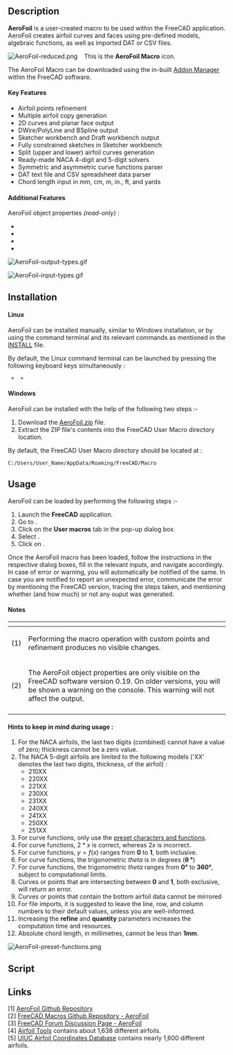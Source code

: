 <languages/>
<translate>

<!--T:1-->
{{Macro
|Name=Macro AeroFoil
|Icon=AeroFoil.png
|Description=AeroFoil creates airfoil curves and faces using pre-defined models, algebraic functions, and DAT or CSV Files.
|Author=Melwyncarlo
|Date=2021-03-10
|Version=2.0.1
|FCVersion={{VersionPlus|0.17}}
|Download=[https://wiki.freecad.org/images/5/59/AeroFoil-reduced.png ToolBar Icon]
|Links=[https://github.com/melwyncarlo/AeroFoil Personal Github - AeroFoil]<br>[https://github.com/melwyncarlo/AeroFoil/blob/main/AeroFoil.zip?raw=true AeroFoil.zip]<br>[https://github.com/FreeCAD/FreeCAD-macros/tree/master/ObjectCreation FC Github - AeroFoil]<br>[https://forum.freecad.org/viewtopic.php?f=22&t=56162 FC Forum - AeroFoil]
}}

==Description== <!--T:2-->

<!--T:3-->
'''AeroFoil''' is a user-created macro to be used within the FreeCAD application. AeroFoil creates airfoil curves and faces using pre-defined models, algebraic functions, as well as imported DAT or CSV files.

<!--T:4-->
[[Image:AeroFoil-reduced.png]] &nbsp;&nbsp; This is the '''AeroFoil Macro''' icon.

<!--T:5-->
The AeroFoil Macro can be downloaded using the in-built [[Std_AddonMgr|Addon Manager]] within the FreeCAD software.

====Key Features==== <!--T:6-->

<!--T:7-->
* Airfoil points refinement
* Multiple airfoil copy generation
* 2D curves and planar face output
* DWire/PolyLine and BSpline output
* Sketcher workbench and Draft workbench output
* Fully constrained sketches in Sketcher workbench
* Split (upper and lower) airfoil curves generation
* Ready-made NACA 4-digit and 5-digit solvers
* Symmetric and asymmetric curve functions parser
* DAT text file and CSV spreadsheet data parser
* Chord length input in mm, cm, m, in., ft, and yards

====Additional Features {{VersionPlus|0.19}}==== <!--T:8-->

<!--T:9-->
AeroFoil object properties ''(read-only)'' :
<br>{{Properties Title|Base}}
*{{PropertyData|Airfoil Type|String}}
*{{PropertyData|Airfoil Chord Length|Length}}
*{{PropertyData|Design Curve Type|String}}
*{{PropertyData|Number Of Points|Integer}}

<!--T:34-->
[[File:AeroFoil-output-types.gif]]
{{Caption|AeroFoil Macro Output Types}}

<!--T:35-->
[[File:AeroFoil-input-types.gif]]
{{Caption|AeroFoil Macro Input Types}}

==Installation== <!--T:12-->

====Linux==== <!--T:13-->

<!--T:14-->
AeroFoil can be installed manually, similar to Windows installation, or by using the command terminal and its relevant commands as mentioned in the [https://raw.githubusercontent.com/melwyncarlo/AeroFoil/main/INSTALL.sh INSTALL] file.

<!--T:15-->
By default, the Linux command terminal can be launched by pressing the following keyboard keys simultaneously :

<!--T:16-->
<code>{{KEY|Control}} + {{KEY|Alt}} + {{KEY|T}}</code>

====Windows==== <!--T:17-->

<!--T:18-->
AeroFoil can be installed with the help of the following two steps :-

<!--T:19-->
# Download the [https://github.com/melwyncarlo/AeroFoil/blob/main/AeroFoil.zip?raw=true AeroFoil.zip] file. <br>
# Extract the ZIP file's contents into the FreeCAD User Macro directory location.

<!--T:20-->
By default, the FreeCAD User Macro directory should be located at :

</translate>
<code>C:/Users/User_Name/AppData/Roaming/FreeCAD/Macro</code>
<translate>

==Usage== <!--T:21-->

<!--T:22-->
AeroFoil can be loaded by performing the following steps :-

<!--T:23-->
# Launch the '''FreeCAD''' application.
# Go to {{MenuCommand|Macro → Macros ...}}.
# Click on the '''User macros''' tab in the pop-up dialog box.
# Select {{FileName|AeroFoil.FCMacro}}.
# Click on {{Button|Execute}}.

<!--T:24-->
Once the AeroFoil macro has been loaded, follow the instructions in the respective dialog boxes, fill in the relevant inputs, and navigate accordingly. In case of error or warning, you will automatically be notified of the same. In case you are notified to report an unexpected error, communicate the error by mentioning the FreeCAD version, tracing the steps taken, and mentioning whether (and how much) or not any ouput was generated.

====Notes==== <!--T:25-->

<!--T:26-->
{| style="text-align: left;"
|- style="vertical-align: top;"
! scope="col" style="width:30px;padding:5px 0px" |
! scope="col" |
|- style="vertical-align: top;"
|(1)
|Performing the macro operation with custom points and refinement produces no visible changes.
|- style="vertical-align: top;"
|(2)
|The AeroFoil object properties are only visible on the FreeCAD software version 0.19. On older versions, you will be shown a warning on the console. This warning will not affect the output.
|- style="vertical-align: top;"
|}

====Hints to keep in mind during usage :==== <!--T:27-->

<!--T:28-->
# For the NACA airfoils, the last two digits (combined) cannot have a value of zero; thickness cannot be a zero value.
# The NACA 5-digit airfoils are limited to the following models ('XX' denotes the last two digits, thickness, of the airfoil) :
#* 210XX
#* 220XX
#* 221XX
#* 230XX
#* 231XX
#* 240XX
#* 241XX
#* 250XX
#* 251XX
# For curve functions, only use the <u>preset characters and functions</u>.
# For curve functions, <math>2 * x</math> is correct, whereas <math>2x</math> is incorrect.
# For curve functions, <math>y = f(x)</math> ranges from '''0''' to '''1''', both inclusive.
# For curve functions, the trigonometric ''theta'' is in degrees ('''&theta; &deg;''')
# For curve functions, the trigonometric ''theta'' ranges from '''0&deg;''' to '''360&deg;''', subject to computational limits.
# Curves or points that are intersecting between '''0''' and '''1''', both exclusive, will return an error.
# Curves or points that contain the bottom airfoil data cannot be mirrored
# For file imports, it is suggested to leave the line, row, and column numbers to their default values, unless you are well-informed.
# Increasing the '''refine''' and '''quantity''' parameters increases the computation time and resources.
# Absolute chord length, in millimetres, cannot be less than '''1mm'''.

<!--T:36-->
[[File:AeroFoil-preset-functions.png]]
{{Caption|Preset Characters and Functions}}

==Script== <!--T:30-->

</translate>
{{MacroCode|code=

__Title__         = "AeroFoil"
__Author__        = "Melwyncarlo"
__Version__       = "2.0.0"
__Date__          = "2021-03-09"
__Comment__       = "AeroFoil creates airfoil curves and faces using pre-defined models, algebraic functions, and DAT or CSV Files"
__Web__           = "https://github.com/melwyncarlo/AeroFoil"
__Wiki__          = "https://wiki.freecad.org/index.php?title=Macro_AeroFoil"
__Icon__          = "https://wiki.freecad.org/images/5/59/AeroFoil-reduced.png"
__Help__          = "Click on the AeroFoil button/macro, and follow the instructions in the subsequent dialog boxes."
__Status__        = "stable"
__Requires__      = "Freecad >= v0.17"
__Communication__ = "https://github.com/melwyncarlo/AeroFoil/issues"
__Files__         = "AeroFoil_UI_Files/AeroFoil_Initial_Dialog.ui, AeroFoil_UI_Files/AeroFoil_NACA4Digit_Dialog.ui, \
AeroFoil_UI_Files/AeroFoil_NACA5Digit_Dialog.ui, AeroFoil_UI_Files/AeroFoil_CurvesInput_Dialog.ui, \
AeroFoil_UI_Files/AeroFoil_PointsInput_Dialog.ui, AeroFoil_UI_Files/AeroFoil_DATInput_Dialog.ui, \
AeroFoil_UI_Files/AeroFoil_CSVInput_Dialog.ui, AeroFoil_UI_Files/AeroFoil_FileLoad_Dialog.ui, \
AeroFoil_UI_Files/AeroFoil_Final_Dialog.ui, AeroFoil_UI_Files/AeroFoil_Math_Functions_Box.ui, \
AeroFoil_UI_Files/AeroFoil_mfb_img.gif, AeroFoil_UI_Files/AeroFoil.svg"


#  OS: Ubuntu 18.04.5 LTS
#  Word size of OS: 64-bit
#  Word size of FreeCAD: 64-bit
#  Version: 0.18.4.
#  Build type: Release
#  Python version: 3.6.8
#  Qt version: 5.9.5
#  Coin version: 4.0.0a
#  OCC version: 7.3.0
#  Locale: English/UnitedKingdom (en_GB)

#  OS: Ubuntu 18.04.5 LTS (LXDE/Lubuntu)
#  Word size of OS	: 64-bit
#  Word size of FreeCAD: 64-bit
#  Version: 0.19
#  Build type: Release
#  Branch: unknown
#  Hash: 32200b604d421c4dad527fe587a7d047cf953b4f
#  Python version: 3.6.9
#  Qt version: 5.9.5
#  Coin versio: 4.0.0a
#  OCC version: 7.3.0
#  Locale: English/UnitedKingdom (en_GB)
}}
<translate>

</translate>
{{Codeextralink|https://raw.githubusercontent.com/melwyncarlo/AeroFoil/main/AeroFoil.FCMacro}}
<translate>

==Links== <!--T:31-->

<!--T:32-->
[1] [https://github.com/melwyncarlo/AeroFoil AeroFoil Github Repository]
<br>[2] [https://github.com/FreeCAD/FreeCAD-macros/tree/master/ObjectCreation FreeCAD Macros Github Repository - AeroFoil]
<br>[3] [https://forum.freecad.org/viewtopic.php?f=22&t=56162 FreeCAD Forum Discussion Page - AeroFoil]
<br>[4] [http://airfoiltools.com/ Airfoil Tools] contains about 1,638 different airfoils.
<br>[5] [https://m-selig.ae.illinois.edu/ads/coord_database.html UIUC Airfoil Coordinates Database] contains nearly 1,600 different airfoils.


</translate>